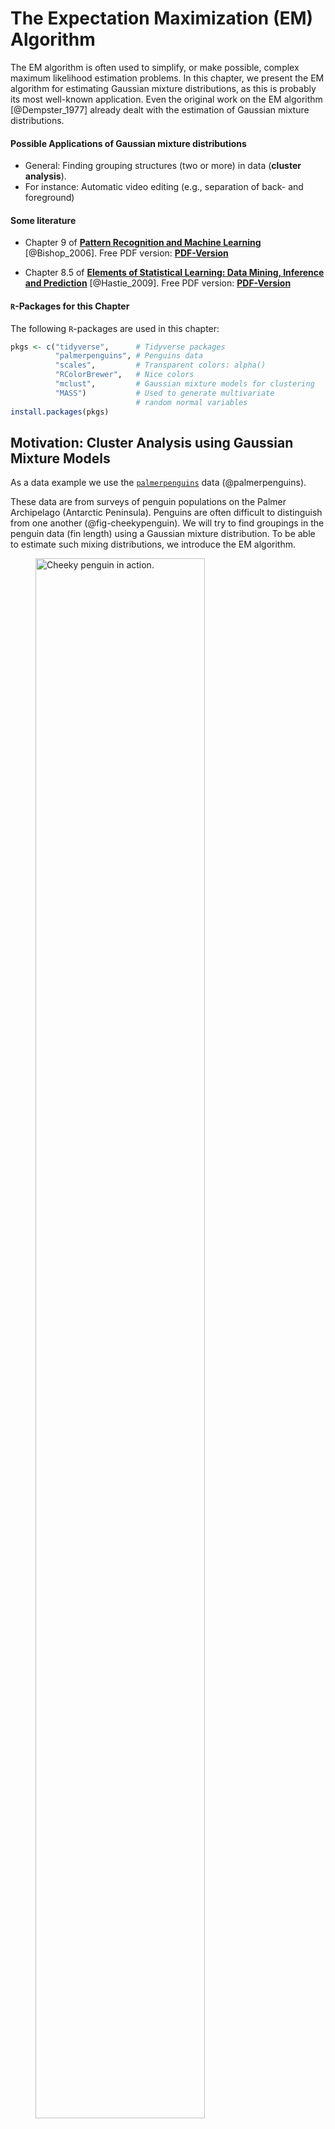 # The Expectation Maximization (EM) Algorithm


The EM algorithm is often used to simplify, or make possible, complex maximum likelihood estimation problems. In this chapter, we present the EM algorithm for estimating Gaussian mixture distributions, as this is probably its most well-known application. Even the original work on the EM algorithm [@Dempster_1977] already dealt with the estimation of Gaussian mixture distributions.


#### Possible Applications of Gaussian mixture distributions {-}

* General: Finding grouping structures (two or more) in data (**cluster analysis**). 
* For instance: Automatic video editing (e.g., separation of back- and foreground)  


#### Some literature {-}

* Chapter 9 of [**Pattern Recognition and Machine Learning**](https://www.microsoft.com/en-us/research/uploads/prod/2006/01/Bishop-Pattern-Recognition-and-Machine-Learning-2006.pdf) [@Bishop_2006]. Free PDF version: [**PDF-Version**](https://www.microsoft.com/en-us/research/uploads/prod/2006/01/Bishop-Pattern-Recognition-and-Machine-Learning-2006.pdf)

* Chapter 8.5 of [**Elements of Statistical Learning: Data Mining, Inference and Prediction**](https://web.stanford.edu/~hastie/ElemStatLearn/) [@Hastie_2009]. Free PDF version: [**PDF-Version**](https://web.stanford.edu/~hastie/ElemStatLearn/)


#### `R`-Packages for this Chapter {-}

The following `R`-packages are used in this chapter:
```r
pkgs <- c("tidyverse",      # Tidyverse packages
          "palmerpenguins", # Penguins data
          "scales",         # Transparent colors: alpha()
          "RColorBrewer",   # Nice colors
          "mclust",         # Gaussian mixture models for clustering
          "MASS")           # Used to generate multivariate 
                            # random normal variables
install.packages(pkgs)
```


## Motivation: Cluster Analysis using Gaussian Mixture Models

As a data example we use the [`palmerpenguins`](https://allisonhorst.github.io/palmerpenguins/articles/intro.html) data (@palmerpenguins). 


These data are from surveys of penguin populations on the Palmer Archipelago (Antarctic Peninsula). Penguins are often difficult to distinguish from one another (@fig-cheekypenguin).  We will try to find groupings in the penguin data (fin length) using a Gaussian mixture distribution. To be able to estimate such mixing distributions, we introduce the EM algorithm.


![Cheeky penguin in action.](images/penguins.gif){width=80%  #fig-cheekypenguin}


The following code chunk prepares the data


::: {.callout-caution}

# Caution
We have the information about the different penguin species (`penguin_species`) but in the following we pretend not to know this information.  

We want to determine the group memberships (species) by cluster analysis on the basis of the fin lengths (`penguin_flipper`) alone. 

Afterwards we can use the data in `penguin_species` to check how good our cluster analysis is.
:::


```r
library("tidyverse", quietly = TRUE)
library("palmerpenguins") # Penguin data 
library("RColorBrewer")   # nice colors
library("scales")         # transparent colors: alpha()

col_v <- RColorBrewer::brewer.pal(n = 3, name = "Set2")

## Vorbereitung der Daten:
penguins <- palmerpenguins::penguins %>%  # penguin data
  tidyr::as_tibble() %>%                  # 'tibble'-dataframe
  dplyr::filter(species!="Adelie") %>%    # remove penguin species 'Adelie' 
  droplevels() %>%                        # remove the non-used factor level
  tidyr::drop_na() %>%                    # remove NAs
  dplyr::mutate(species = species,        # rename variables 
                flipper = flipper_length_mm) %>% 
  dplyr::select(species, flipper)         # select variables 

##  
n      <- nrow(penguins)                  # sample size

## Variable 'Penguine_Art' aus penguins-Daten "herausziehen"
penguin_species    <- dplyr::pull(penguins, species)

## Variable 'penguin_flipper' aus penguins-Daten "herausziehen"
penguin_flipper <- dplyr::pull(penguins, flipper)

## Plot
## Histogramm:
hist(x = penguin_flipper, freq = FALSE, 
     xlab="Flipper-Length (mm)", main="Penguins\n(Two Groups)",
     col=gray(.65,.5), border=gray(.35,.5), ylim=c(0.0003, 0.039))
## Stipchart hinzufügen:
stripchart(x = penguin_flipper, method = "jitter", 
           jitter = .0005, at = .001,
           pch = 21, col=alpha(col_v[3],.5), 
           bg=alpha(col_v[3],.5), cex=1.3, add = TRUE)
```


#### Clustering using Gaussian Mixture Distributions {-}

1. Estimate the Gaussian mixture distribution using the **EM algorithm**
2. Assign the data points $x_i$ to the group that maximizes the **"posterior probability"** (see @fig-GMM-plot1 and @sec-PriorPosterior)


```r
#| echo: false
#| eval: true
#| label: fig-GMM-plot1
#| fig-cap: Cluster analysis based on a mixture distribution with two weighted normal distributions.

## mclust R package:
## Cluster analysis using Gaussian mixture distributions
suppressMessages(library("mclust"))

## Number of Groups
G <- 2 

## Schätzung des Gaußschen Mischmodells (per EM Algorithmus)
## und Clusteranalyse
mclust_obj <- mclust::Mclust(data       = penguin_flipper, 
                             G          = G, 
                             modelNames = "V", 
                             verbose    = FALSE)

# summary(mclust_obj)
# str(mclust_obj)

## estimated group assignment 
class <- mclust_obj$classification

## Fraction of correct group assignments:
# cbind(class, penguin_species)
# round(sum(class == as.numeric(penguin_species))/n, 2)

## estimated means of the two Gaussian distributions
mean_m <- t(mclust_obj$parameters$mean)

## estimated variances (and possibly covariances) 
cov_l  <- list("Cov1" = mclust_obj$parameters$variance$sigmasq[1], 
               "Cov2" = mclust_obj$parameters$variance$sigmasq[2])

## estimated mixture weights (prior-probabilities) 
prop_v <- mclust_obj$parameters$pro

## evaluating the Gaussian mixture density function 
np      <- 100 # number of evaluation points
xxd     <- seq(min(penguin_flipper)-3, 
               max(penguin_flipper)+5, 
               length.out = np)
## mixture density
yyd     <- dnorm(xxd, mean_m[1], sqrt(cov_l[[1]]))*prop_v[1] +
           dnorm(xxd, mean_m[2], sqrt(cov_l[[2]]))*prop_v[2]
## single densities
yyd1    <- dnorm(xxd, mean_m[1], sqrt(cov_l[[1]]))*prop_v[1]
yyd2    <- dnorm(xxd, mean_m[2], sqrt(cov_l[[2]]))*prop_v[2]

## Plot
hist(x = penguin_flipper, xlab="Flipper length (mm)", main="Penguins\n(Two Groups)",
     col=gray(.65,.5), border=gray(.35,.5), freq = FALSE, ylim=c(0, 0.04))
lines(x = xxd, y=yyd, lwd=2, col=gray(.35,.75))
lines(x = xxd, y=yyd1, lwd=2, col=gray(.35,.75), lty=2)
lines(x = xxd, y=yyd2, lwd=2, col=gray(.35,.75), lty=2)
abline(v=203.1, lty=3)
stripchart(penguin_flipper[class==1], 
           method = "jitter", jitter = .0005, at = .001,
           pch = 21, col=alpha(col_v[1],.5), bg=alpha(col_v[1],.5), cex=1.3, add = TRUE)
stripchart(penguin_flipper[class==2], 
           method = "jitter", jitter = .0005, at = .001,
           pch = 21, col=alpha(col_v[2],.5), bg=alpha(col_v[2],.5), cex=1.3, add = TRUE)
```



Figure @fig-GMM-plot1 shows the result of a cluster analysis based on a mixture distribution of two weighted normal distributions. Cluster result: `r round(sum(class == as.numeric(penguin_species))/n, 2)*100`% of the penguins could be correctly assigned - based only on their flipper lengths.


The following `R` codes can be used to reproduce the above cluster analysis (using the `R` package `mclust`) and @fig-GMM-plot1. We'll learn everything about it in this chapter:

```r
#| echo: true
#| eval: false

## mclust R package:
## Cluster analysis using Gaussian mixture distributions
suppressMessages(library("mclust"))

## Number of Groups
G <- 2 

## Schätzung des Gaußschen Mischmodells (per EM Algorithmus)
## und Clusteranalyse
mclust_obj <- mclust::Mclust(data       = penguin_flipper, 
                             G          = G, 
                             modelNames = "V", 
                             verbose    = FALSE)

# summary(mclust_obj)
# str(mclust_obj)

## estimated group assignment 
class <- mclust_obj$classification

## Fraction of correct group assignments:
# cbind(class, penguin_species)
round(sum(class == as.numeric(penguin_species))/n, 2)

## estimated means of the two Gaussian distributions
mean_m <- t(mclust_obj$parameters$mean)

## estimated variances (and possibly covariances) 
cov_l  <- list("Cov1" = mclust_obj$parameters$variance$sigmasq[1], 
               "Cov2" = mclust_obj$parameters$variance$sigmasq[2])

## estimated mixture weights (prior-probabilities) 
prop_v <- mclust_obj$parameters$pro

## evaluating the Gaussian mixture density function 
np      <- 100 # number of evaluation points
xxd     <- seq(min(penguin_flipper)-3, 
               max(penguin_flipper)+5, 
               length.out = np)
## mixture density
yyd     <- dnorm(xxd, mean_m[1], sqrt(cov_l[[1]]))*prop_v[1] +
           dnorm(xxd, mean_m[2], sqrt(cov_l[[2]]))*prop_v[2]
## single densities
yyd1    <- dnorm(xxd, mean_m[1], sqrt(cov_l[[1]]))*prop_v[1]
yyd2    <- dnorm(xxd, mean_m[2], sqrt(cov_l[[2]]))*prop_v[2]

## Plot
hist(x = penguin_flipper, xlab="Flipper length (mm)", main="Penguins\n(Two Groups)",
     col=gray(.65,.5), border=gray(.35,.5), freq = FALSE, ylim=c(0, 0.04))
lines(x = xxd, y=yyd, lwd=2, col=gray(.35,.75))
lines(x = xxd, y=yyd1, lwd=2, col=gray(.35,.75), lty=2)
lines(x = xxd, y=yyd2, lwd=2, col=gray(.35,.75), lty=2)
abline(v=203.1, lty=3)
stripchart(penguin_flipper[class==1], 
           method = "jitter", jitter = .0005, at = .001,
           pch = 21, col=alpha(col_v[1],.5), bg=alpha(col_v[1],.5), cex=1.3, add = TRUE)
stripchart(penguin_flipper[class==2], 
           method = "jitter", jitter = .0005, at = .001,
           pch = 21, col=alpha(col_v[2],.5), bg=alpha(col_v[2],.5), cex=1.3, add = TRUE)
```



## The EM Algorithm for Maximum Likelihood Estimation of Gaussian Mixture Distributions

### Gaussian Mixture Models (GMM)


We denote a random variable $X$ that follows a Gaussian mixed distribution as
$$
X\sim\mathcal{N}_{\mathcal{mix}}(G,\boldsymbol{\pi},\boldsymbol{\mu},\boldsymbol{\sigma})
$$

The corresponding density function of a Gaussian mixture distribution is defined as follows:
$$
f_{GMM}(x|\boldsymbol{\pi},\boldsymbol{\mu},\boldsymbol{\sigma})=\sum_{g=1}^G\pi_g \varphi(x|\mu_g,\sigma_g) 
$${#eq-GMMdens}

* **Weights:** $\boldsymbol{\pi}=(\pi_1,\dots,\pi_G)$ with $\pi_g>0$ and $\sum_{g=1}^G\pi_g=1$
* **Means:** $\boldsymbol{\mu}=(\mu_1,\dots,\mu_G)$ with $\mu_g\in\mathbb{R}$
* **Standard deviations:** $\boldsymbol{\sigma}=(\sigma_1,\dots,\sigma_G)$ with $\sigma_g>0$ 
* **Normal density of group $g=1,\dots,G$:** 
$$
\varphi(x|\mu_g,\sigma_g)=\frac{1}{\sqrt{2\pi}\sigma_g}\exp\left(-\frac{1}{2}\left(\frac{x-\mu_g}{\sigma_g}\right)^2\right)
$$
* **Unknown parameters:** <span style="color:#FF5733">$\boldsymbol{\pi}$</span>, <span style="color:#FF5733">$\boldsymbol{\mu}$</span> und <span style="color:#FF5733">$\boldsymbol{\sigma}$</span>



### Maximum Likelihood (ML) Estimation 

We could try to estimate the unknown parameters 
$\boldsymbol{\pi}=(\pi_1,\dots,\pi_G)$, 
$\boldsymbol{\mu}=(\mu_1,\dots,\mu_G)$ and 
$\boldsymbol{\sigma}=(\sigma_1,\dots,\sigma_G)$ using the maximum likelihood method. 

> I'll say it right away: The attempt will fail.

#### Basic Idea of ML Estimation {-}

* **Assumption:** The data $\mathbf{x}=(x_1,\dots,x_n)$ is a realization of a random sample 
$$
X_1,\dots,X_n\overset{\text{i.i.d.}}{\sim}X
$$
with
$$ 
X\sim\mathcal{N}_{\mathcal{mix}}(G,\boldsymbol{\pi},\boldsymbol{\mu},\boldsymbol{\sigma}).
$$ 

> That is, in a certain sense, the observed data $\mathbf{x}=(x_1,\dots,x_n)$ "know" the unknown parameters $\boldsymbol{\pi},$ $\boldsymbol{\mu}$ und $\boldsymbol{\sigma}$ and we "only" have to elicit this information from them.


* **Estimation Idea:** 
Choose $\boldsymbol{\pi}$, $\boldsymbol{\mu}$ and $\boldsymbol{\sigma}$ such that $f_{GMM}(\cdot|\boldsymbol{\pi},\boldsymbol{\mu},\boldsymbol{\sigma})$ **"optimally"** fits the observed data $\mathbf{x}$.

* **Implementation of the Estimation Idea:** Maximize (with respect to $\boldsymbol{\pi}$, $\boldsymbol{\mu}$ and $\boldsymbol{\sigma}$) the likelihood function
$$
\mathcal{L}(\boldsymbol{\pi},\boldsymbol{\mu},\boldsymbol{\sigma}|\mathbf{x})=\prod_{i=1}^nf_{GMM}(x_i|\boldsymbol{\pi},\boldsymbol{\mu},\boldsymbol{\sigma})
$$
Or maximize the log-likelihood function (simpler maximization)
$$
\begin{align*}
%\ln\left(\mathcal{L}(\boldsymbol{\pi},\boldsymbol{\mu},\boldsymbol{\sigma}|\mathbf{x})\right)=
\ell(\boldsymbol{\pi},\boldsymbol{\mu},\boldsymbol{\sigma}|\mathbf{x})
=&\sum_{i=1}^n\ln\left(f_{GMM}(x_i|\boldsymbol{\pi},\boldsymbol{\mu},\boldsymbol{\sigma})\right)\\
=&\sum_{i=1}^n\ln\left(\sum_{g=1}^G\pi_g\varphi(x_i|\mu_g,\sigma_g)\right)
\end{align*}
$${#eq-logLikGMM}

::: {.callout-note}
The maximization must take into account the parameter constraints in @eq-GMMdens; namely, $\sigma_g>0$ and $\pi_g>0$ for all $g=1,\dots,G$ and $\sum_{g=1}^G\pi_g=1$.
::: 

The maximizing parameter values 
<span style="color:#FF5733">$\hat{\boldsymbol{\pi}}$</span>, 
<span style="color:#FF5733">$\hat{\boldsymbol{\mu}}$</span> and 
<span style="color:#FF5733">$\hat{\boldsymbol{\sigma}}$</span> 
are the <span style="color:#FF5733">**ML-Estimators**</span>:

$$
(\hat{\boldsymbol{\pi}},\hat{\boldsymbol{\mu}},\hat{\boldsymbol{\sigma}})=\arg\max_{\boldsymbol{\pi},\boldsymbol{\mu},\boldsymbol{\sigma}}\ell(\boldsymbol{\pi},\boldsymbol{\mu},\boldsymbol{\sigma}|\mathbf{x})
$$



😒 **Problems with singularities in numerical solutions:** If one tries to solve the above maximization problem [numerically with the help of the computer](https://jaimemosg.github.io/EstimationTools/index.html), one will quickly notice that the results are highly unstable, implausible and not very trustworthy. The reason for these unstable estimates are problems with singularities. 

For real GMMs (i.e. $G>1$), problems with singularities occur very easily during a numerical maximization. This happens whenever one or more of the normal distribution component(s) try to describe only single data points. A Gaussian density function centered around a single data point $x_i,$ i.e. 
$$
\mu_g=x_i\quad\text{and}\quad  \sigma_g\to 0
$$ 
will thereby assume **very large** density function values, 
$$
\varphi(x_i|\mu_g=x_i,\sigma_g)\to\infty\quad\text{for}\quad \sigma_g\to 0,
$$ 
and thus maximize the log-likelihood in an *undesirable* way (see @fig-dirac1). Such **undesirable, trivial maximization solutions** typically lead to implausible estimation results.


```r
#| label: fig-dirac1
#| echo: false
#| fig-cap: Gaussian density with $\mu_g=x_i$ for $\sigma_g\to 0$.
np   <- 1000
rep  <- 30
xxd  <- seq(-3, 3, length.out = np)
sd_v <- seq(.5,0.05, len=rep)
par(mar = c(3.1,4.1,4.1,2.1))
for(i in 1:length(sd_v)){
  plot(x=xxd, y=dnorm(xxd, 0, sd_v[i]), type="l", ylim=c(0,max(dnorm(xxd, 0, sd_v[rep-3]))), xlim = c(-1.5,1.5),
       ylab="",xlab="", lwd=2, col="darkblue", axes = FALSE)
  axis(2); axis(1, at=0, labels = expression(x[i])); box()
}
```


🤓 **Analytic solution:** It is a bit tedious, but one can maximize the log-likelihood analytically. If you do this, you will get the following expressions:
$$
\begin{align*}
\hat\pi_g&=\frac{1}{n}\sum_{i=1}^np_{ig},\quad
\hat\mu_g=\sum_{i=1}^n\frac{p_{ig}}{\left(\sum_{j=1}^np_{jg}\right)}x_i\\[2ex]
\hat\sigma_g&=\sqrt{\sum_{i=1}^n\frac{p_{ig}}{\left(\sum_{j=1}^np_{jg}\right)}\left(x_i-\hat\mu_g\right)^2}
\end{align*}
$${#eq-AnalyticSol1}
for $g=1,\dots,G.$

::: {.callout-note}
Deriving the above expressions for $\hat{\mu}_g$, $\hat{\sigma}_g$ and $\hat{\pi}_g$ is really a bit tedious (multiple applications of the chain rule, product rule, etc., as well as an application of the Lagrange multiplier method for optimization under side-constraints) but in principle doable.  
<!-- In one of the exercises, you may derive the expression for $\hat\mu_g$. -->
:::


🙈 <span style="color:#FF5733">**However:**</span> The above expressions for $\hat\pi_g$, $\hat\mu_g$ and $\hat\sigma_g$ depend themselves on the <span style="color: #FF5733">**unknown**</span> parameters $\boldsymbol{\pi}=(\pi_1,\dots,\pi_G)$, $\boldsymbol{\mu}=(\mu_1,\dots,\mu_G)$ and $\boldsymbol{\sigma}=(\sigma_1,\dots,\sigma_G)$, because:
$$
p_{ig}=\frac{\pi_g\varphi(x_i|\mu_g,\sigma_g)}{f_{GMM}(x_i|\boldsymbol{\pi},\boldsymbol{\mu},\boldsymbol{\sigma})}
$${#eq-AnalyticSol2}
for $i=1,\dots,n$ and $g=1,\dots,G$. 

* The probability $p_{ig}$ in @eq-AnalyticSol2 is called the **posterior probability**. The posterior probability $p_{ig}$ is the probability that penguine $i$ with flipper length $x_i$ belongs to group $g$. 
* The probability $\pi_g$  in @eq-AnalyticSol2 is called the **prior probability**. The prior probability $\pi_g$ is the probability that a penguine $i$, from which we know nothing about its flipper length, belongs to group $g$.

::: {.callout-note}
Still, we cannot properly define what we mean by "prior probability" and "posterior probability". We'll discuss the prior and the posterior probability in more detail in @sec-PriorPosterior.
:::


Thus, the expressions for $\hat\pi_g$, $\hat\mu_g$, and $\hat\sigma_g$ do not allow direct estimation of the unknown parameters $\pi_g$, $\mu_g$, and $\sigma_g$.


🥳 <span style="color:#138D75">**Solution: The EM Algorithm**</span>  


### The EM Algorithm for GMMs {#sec-EM1}


The expressions for $\hat\pi_g$, $\hat\mu_g$, and $\hat\sigma_g$ in @eq-AnalyticSol1, however, suggest a simple iterative maximum likelihood estimation procedure: An **alternating estimation** of 

* the (unknown) posterior probability
$$
p_{ig}
$$ 
and 

* the (unknown) parameters 
$$
(\pi_g,\mu_g,\sigma_g).
$$

::: {.callout-tip}
Once you know $p_{ig},$ you can compute $(\hat\pi_g, \hat\mu_g,\hat\sigma_g)$ using @eq-AnalyticSol1. 

Once you know $(\hat\pi_g, \hat\mu_g,\hat\sigma_g),$ you can compute $p_{ig}$ using @eq-AnalyticSol2. 
:::

**The EM Algorithm:**

1. Set starting values $\boldsymbol{\pi}^{(0)}$, $\boldsymbol{\mu}^{(0)}$ und $\boldsymbol{\sigma}^{(0)}$

2. For $r=1,2,\dots$

    - <span style="color:#FF5733">**(Expectation)**</span> Compute: 
     $$p_{ig}^{(r-1)}=\frac{\pi_g^{(r-1)}\varphi(x_i|\mu^{(r-1)}_g,\sigma_g^{(r-1)})}{f_{GMM}(x_i|\boldsymbol{\pi}^{(r-1)},\boldsymbol{\mu}^{(r-1)},\boldsymbol{\sigma}^{(r-1)})}$$
    
    - <span style="color:#2471A3">**(Maximization)**</span>  Compute: 
    <center>$\hat\pi_g^{(r)}=\frac{1}{n}\sum_{i=1}^np_{ig}^{(r-1)},\quad\quad\hat\mu_g^{(r)}=\sum_{i=1}^n\frac{p_{ig}^{(r-1)}}{\left(\sum_{j=1}^np_{jg}^{(r-1)}\right)}x_i$</center> 
    <center>$\hat\sigma_g^{(r)}=\sqrt{\sum_{i=1}^n\frac{p_{ig}^{(r-1)}}{\left(\sum_{j=1}^np_{jg}^{(r-1)}\right)}\left(x_i-\hat\mu_g^{(r)}\right)^2}$</center> 

3. Check Convergence: <br>
    Stop if the value of the maximized log-likelihood function, $\ell(\boldsymbol{\pi}^{(r)},\boldsymbol{\mu}^{(r)},\boldsymbol{\sigma}^{(r)}|\mathbf{x})$, does not change anymore substantially.

The above pseudo code is implemented in the following code chunk:

```r
#| echo: true 
#| eval: true
library("MASS")
library("mclust")

## data:
x <- cbind(penguin_flipper) # data [n x d]-dimensional. 
d <- ncol(x)                # dimension (d=1: univariat)
n <- nrow(x)                # sample size
G <- 2                      # number of groups

## further stuff 
llk       <- matrix(NA, n, G)
p         <- matrix(NA, n, G)  
loglikOld <- 1e07
tol       <- 1e-05
it        <- 0
check     <- TRUE 

## EM Algorithm

## 1. Starting values for pi, mu and sigma:
pi    <- rep(1/G, G)              # naive pi 
sigma <- array(diag(d), c(d,d,G)) # varianz = 1
mu    <- t(MASS::mvrnorm(G, colMeans(x), sigma[,,1]*4) )

while(check){
  
  ## 2.a Expectation step
  for(g in 1:G){
    p[,g] <- pi[g] * mclust:::dmvnorm(x, mu[,g], sigma[,,g])
  }
  p <- sweep(p, 1, STATS = rowSums(p), FUN = "/")
  
  ## 2.b Maximization step 
  par   <- mclust::covw(x, p, normalize = FALSE)
  mu    <- par$mean
  sigma <- par$S
  pi    <- colMeans(p)
  
  ## 3. Check convergence 
  for(g in 1:G) {
    llk[,g] <- pi[g] * mclust:::dmvnorm(x, mu[,g], sigma[,,g])
  }
  loglik <- sum(log(rowSums(llk))) # current max. log-likelihood value
  ##
  diff      <- abs(loglik - loglikOld)/abs(loglik) # rate of change
  loglikOld <- loglik
  it        <- it + 1
  ## Check whether rate of change is still large enough (> tol)?
  check     <- diff > tol
}

## Estimation results:
results <- matrix(c(pi, mu, sqrt(sigma)), 
                  nrow = 3, 
                  ncol = 2, 
                  byrow = TRUE,
                  dimnames = list(c("weights", 
                                    "means", 
                                    "standard-deviations"),
                                  c("group 1", 
                                    "group 2"))) 
##
results %>% round(., 2)
```




## The True View on the EM Algorithm: Adding Unobserved Variables

The EM algorithm allows maximum likelihood problems to be simplified by **adding unobserved ("latent") variables** to the data. This idea is the actually original contribution of the EM Algorithm (@Dempster_1977). While this idea can be applied for solving various maximum likelihood problems, we keep focusing on estimating GMMs.

::: {.callout-note}

# Remember:

* We were note able to maximize the log-likelihood function
  $$
  \ell(\boldsymbol{\pi},\boldsymbol{\mu},\boldsymbol{\sigma}|\mathbf{x})
  =\sum_{i=1}^n\ln\left(\sum_{g=1}^G\pi_g\varphi(x_i|\mu_g,\sigma_g)\right)
  $$
  directly. In fact, the $\ln(\sum_{g=1}^G[\dots])$-construction makes life difficult here.


* Moreover, so far, we were not able to propertly state what we mean by prior and posterior probability. 

All this can be solved my adding unobserved group labels as missing variables. 
:::


### Completion of the Data

In our penguin data there are two groups $g\in\{1,2\}.$ 

Thus, in principle (albeit unobserved) there are $G=2$ dimensional dummy variable, also called group-label, vectors $(z_{i1},z_{i2}),$ $i=1,\dots,n,$ with  
$$
(z_{i1},z_{i2})=
\left\{\begin{array}{ll}
(1,0)&\text{if penguin }i\text{ belongs to group }g=1\\
(0,1)&\text{if penguin }i\text{ belongs to group }g=2\\
\end{array}\right.
$$

::: {.callout-tip}

Case of more than two $G>2$ groups:  
$$
\begin{align*}
&(z_{i1},\dots,z_{ig},\dots,z_{iG})=\\[2ex]
&=\left\{\begin{array}{ll}
(1,0,\dots,0)&\text{if data point }i\text{ belongs to group }g=1\\
(0,1,\dots,0)&\text{if data point }i\text{ belongs to group }g=2\\
\quad\quad\vdots&\\
(0,0,\dots,1)&\text{if data point }i\text{ belongs to group }g=G\\
\end{array}\right.
\end{align*}
$$
:::

The group labels $z_{ig}$ can take values $z_{ig}\in\{0,1\},$ where, however, it must hold true that 
$$
\sum_{g=1}^Gz_{ig}=1.
$$

::: {.callout-note}
Requiring that
$$
\sum_{g=1}^Gz_{ig}=1
$$
means that for each (penguin) $i$ there is only **one** group. This is an important restriction of GMMs, which is not problematic for the penguin data. However, it may be problematic in applications with hierarchical grouping structures.
:::

Unfortunately, the true group labels $z_{ig}$ are unknown. However, we nevertheless know something about these assignments. The weights 
$$
\pi_1,\dots,\pi_G
$$ 
of the Gaussian mixture distribution 
$$
f_{GMM}(x|\boldsymbol{\pi},\boldsymbol{\mu},\boldsymbol{\sigma})=\sum_{g=1}^G\pi_g\varphi(x|\mu_g,\sigma_g),
$$
give us the proportions of the individual distributions $\varphi(\cdot|\mu_g,\sigma_g)$ in the total distribution $f_{GMM}$. 


That is, on average, 
$$
\pi_g\cdot 100\%
$$ 
of the data points $i=1,\dots,n$ come from group $g.$ 

Thus, we can consider the unobserved group label $z_{ig}$ as a (unobserved) realization of a binary random variable $Z_{ig}\in\{0,1\}$ with probability mass function
$$
\begin{align*}
P(Z_{ig}=1)&=\pi_g\\[2ex]
P(Z_{ig}=0)&=(1-\pi_g)\\[2ex]
\end{align*}
$$
for each $i=1,\dots,n.$


The condition 
$$
\sum_{g=1}^GZ_{ig}=1
$$ 
implies that if
<!-- für Realisationen $Z_{ig}=1$, dass alle anderen Zuordnungen $Z_{i-g}=0$ immer gleich null  -->
$$
Z_{ig}=1
$$ 
then
$$
Z_{ij}=0\quad \text{for all }j\neq g.
%\quad \Rightarrow\quad Z_{i1}=0,\dots,Z_{ig-1}=0,Z_{ig+1}=0,\dots,Z_{iG}=0.
$$

### Prior and Posterior Probabilities {#sec-PriorPosterior}

**Prior Probability $\pi_g$**<br>
If we know nothing about the flipper length of penguin $i$ then we are left with the prior probability: <br>
<center>"With probability $\pi_g=P(Z_{ig}=1)$ penguin $i$ belongs to group $g$."</center> 
<br>


**Posterior Probability $p_{ig}$**<br> 
If we know the flipper length of penguin $i$ then we can update the prior probability using **Bayes' Theorem** (see @eq-posteriorGMD) which leads to the posterior probability: <br>
<center>"With probability $p_{ig}=P(Z_{ig}=1|X_i=x_i)$ penguin $i$ with flipper length $x_i$ belongs to group $g$."</center>
<br>


::: {.callout-note} 

# Bayes' Theorem applied to the Gaussian mixture distribution
$$
\begin{align*}
p_{ig}
=\overbrace{P(Z_{ig}=1|X_i=x_i)}^{\text{Posterior-prob}}
&=\frac{\pi_g\varphi(x_i|\mu_g,\sigma_g)}{f_{GMM}(x_i|\boldsymbol{\pi},\boldsymbol{\mu},\boldsymbol{\sigma})}\\[2ex]
&=\frac{\overbrace{P(Z_{ig}=1)}^{\text{prior-prob}}\varphi(x_i|\mu_g,\sigma_g)}{f_{GMM}(x_i|\boldsymbol{\pi},\boldsymbol{\mu},\boldsymbol{\sigma})}
\end{align*}
$${#eq-posteriorGMD}
:::


::: {.callout-important}
The posterior probabilities $p_{ig}$ are conditional means:
$$
\begin{align*}
p_{ig}
&= 1\cdot P(Z_{ig}=1|X_i=x_i)+0\cdot P(Z_{ig}=0|X_i=x_i)\\[2ex] 
&= \mathbb{E}(Z_{ig}|X_i=x_i)\\
\end{align*}
$${#eq-posteriorMean}
Thus, the computation of $p_{ig}$ in the **Expectation**-step of the EM algorithm (@sec-EM1) is indeed a computation of an expectation. 
::: 


### The Abstract Version of the EM-Algorithm


If, in addition to the data points, $\mathbf{x}=(x_1,\dots,x_n),$ we had also observed the group assignments, $\mathbf{z}=(z_{11},\dots,z_{nG}),$ then we could establish the following alternative **likelihood ($\tilde{\mathcal{L}}$)** and **log-likelihood ($\tilde{\ell}$) functions**:
$$
\begin{align*}
\tilde{\mathcal{L}}(\boldsymbol{\pi},\boldsymbol{\mu},\boldsymbol{\sigma}|\mathbf{x},\mathbf{z})
&=\prod_{i=1}^n\prod_{g=1}^G\left(\pi_g\varphi(x_i|\mu_g,\sigma_g)\right)^{z_{ig}}\\[2ex]
\tilde{\ell}(\boldsymbol{\pi},\boldsymbol{\mu},\boldsymbol{\sigma}|\mathbf{x},\mathbf{z})
&=\sum_{i=1}^n\sum_{g=1}^Gz_{ig}\left\{\ln\left(\pi_g\right)+\ln\left(\varphi(x_i|\mu_g,\sigma_g)\right)\right\}
\end{align*}
$$

Unlike the original log-likelihood function (@eq-logLikGMM), the new log-likelihood function $\tilde\ell$ would be **easy to maximize**: we can directly calculate the logarithm of the normal distribution.  This simplifies the maximization problem considerably, since the normal distribution belongs to the exponential family (see @sec-MLAsymp) which is not the case for the normal mixture distribution.

We do not observe the realizations 
$$
\mathbf{z}=(z_{11},\dots,z_{nG}),
$$ 
but we know the distribution of the random variables 
$$
\mathbf{Z}=(Z_{11},\dots,Z_{nG}).
$$ 
This leads to a **stochastic version** of the log-likelihood function:
$$
\tilde{\ell}(\boldsymbol{\pi},\boldsymbol{\mu},\boldsymbol{\sigma}|\mathbf{x},\mathbf{Z})=\sum_{i=1}^n\sum_{g=1}^GZ_{ig}\left\{\ln\left(\pi_g\right)+\ln\left(\varphi(x_i|\mu_g,\sigma_g)\right)\right\}
$$
From this, we can calculate the conditional expected value (using @eq-posteriorMean), which motivates the "Expectation"-Step in the EM-algorithm:
$$
\begin{align*}
&\mathbb{E}_{\boldsymbol{\theta}}(\tilde{\ell}(\boldsymbol{\pi},\boldsymbol{\mu},\boldsymbol{\sigma}|\mathbf{x},\mathbf{z})|X_i=x_i)\\[2ex]
&\quad =\sum_{i=1}^n\sum_{g=1}^Gp_{ig}\left\{\ln\left(\pi_g\right)+\ln\left(\varphi(x_i|\mu_g,\sigma_g)\right)\right\}
\end{align*}
$$



The following EM algorithm differs only in notation from the version already discussed in @sec-EM1. The notation chosen here clarifies that the **Expectation**-step *updates the log-likelihood function* to be maximized in the **Maximization**-step. Moreover, the chosen notation is abstract enough to transfer the basic idea of the EM algorithm to other maximum likelihood problems. 

In the following, the parameter vector $(\boldsymbol{\pi},\boldsymbol{\mu},\boldsymbol{\sigma})$ will be denoted as $\boldsymbol{\theta}$ for simplicity.
<br>

1. Set starting values $\boldsymbol{\theta}^{(0)}=(\pi^{(0)}, \mu^{(0)}, \sigma^{(0)})$

2. For $r=1,2,\dots$

    - <span style="color:#FF5733">**(Expectation)** </span> Compute:
    $$
    \begin{align*}
    \mathcal{Q}(\boldsymbol{\theta},\boldsymbol{\theta}^{(r-1)})
    &=\mathbb{E}_{\boldsymbol{\theta}^{(r-1)}}(\tilde{\ell}(\boldsymbol{\pi},\boldsymbol{\mu},\boldsymbol{\sigma}|\mathbf{x},\mathbf{z})|X_i=x_i)\\
    &=\sum_{i=1}^n\sum_{k=1}^Kp_{ig}^{(r-1)}\left\{\ln\left(\pi_g\right)+\ln\left(\varphi(x_i|\mu_g,\sigma_g)\right)\right\}
    \end{align*}
    $$
    where
    $$
    p_{ig}^{(r-1)} = \frac{\pi_g^{(r-1)} \varphi(x_i|\mu_g^{(r-1)},\sigma_g^{(r-1)})}{f_{GMM}(x_i|\boldsymbol{\pi}^{(r-1)},\boldsymbol{\mu}^{(r-1)},\boldsymbol{\sigma}^{(r-1)})}
    $$

    - <span style="color:#2471A3">**(Maximization)**</span>  Compute:
    $$
    \begin{align*}
    \boldsymbol{\theta}^{(r)}=\arg\max_{\boldsymbol{\theta}}\mathcal{Q}(\boldsymbol{\theta},\boldsymbol{\theta}^{(r-1)})
    \end{align*}
    $$

3. Check Convergence:<br> 
   Stop if the value of the maximized log-likelihood function, 
   $$
   \mathcal{Q}(\boldsymbol{\theta}^{(r)},\boldsymbol{\theta}^{(r-1)}),
   $$ 
   does not change anymore substantially. 



## (Unsupervised) Classification

The problem of predicting a discrete random variable $Y$ (i.e. the group labels) from  a random variable $X$ is called **classification**. 

(Above, we had $Z$,  here we use $Y$ to denote the (unknown) group labels.)

A **classification rule** is a function 
$$
h: X \to Y.
$$
That is, when we observe a new $X,$ we predict $Y$ to be $h(X).$

If there are learning/training data **with** group-labels
$$
(Y_1,X_1),\dots,(Y_n,X_n)
$$
that can be used to estimate $h,$ it's called a **supervised classification** (computer science: supervised learning) problem. 

If there are learning/training data **without** group-labels
$$
X_1,\dots,X_n
$$
it's called a **unsupervised classification** (computer science: unsupervised learning) or **cluster analysis**.


### Bayes Classifier 

We would like to find a classification rule $h$ that makes accurate
predictions. To most often used quantity to measure the accuracy of classification methods is the **error rate**.

::: {.callout-note icon=false} 
## 
::: {#def-errorRate}
## Error rate
The **true error rate** of the classifier $h$ is the loss function
$$
L(h) = P(h(X)\neq Y).
$$ 
The **empirical error rate** is
$$
\hat{L}_n(h)=\frac{1}{n}\sum_{i=1}^n 1_{(h(X_i)\neq Y_i)}.
$$
:::
:::

That is, we try to find a classifier $h$ that minimizes $L(h)$ and $\hat{L}_n(h),$ respectively. 


Let us focus on the special case of only two groups which can be coded, without loss of generality, as 
$$
Y\in\{0,1\}
$$
For instance, 
$$
Y_i=\left\{\begin{array}{ll}
1&\text{if penguin $i$ belongs to species Chinstrap}\\
0&\text{if penguin $i$ belongs to species Gentoo}.
\end{array}\right..
$$

The **regression function** (i.e. the conditional mean function) is then given by 
$$
m(x):=\mathbb{E}(Y|X=x)=P(Y=1|X=x).
$$
From Bayes's theorem it follows that 
$$
m(x)=P(Y=1|X=x)=\frac{\pi_1 f_1(x)}{\pi_1 f_1(x)+\pi_0 f_0(x)},
$$
where 

* $f_0(x) = f(x|Y=0)$
* $f_1(x) = f(x|Y=1)$
* $\pi_0  = P(Y=0)$
* $\pi_1  = P(Y=1)$ where $\pi_0 + \pi_1 = 1$

**Note:** Here $f$ denotes here some (unknown) density function, not necessarily the Gaussian density. 



The **Bayes classifier**, $h^\ast,$ classifies data according to the **Bayes classification rule**


::: {.callout-note icon=false} 
## 
::: {#def-BayesCR}

## Bayes Classification Rule and Decision Boundary
<br>
The **Bayes classification rule** $h^\ast$ is given by
$$
h^\ast(x) = \left\{\begin{array}{ll}
1&\text{if }m(x)>\frac{1}{2}\\
0&\text{otherwise}.
\end{array}\right.
$$
The **decision boundary** is given by the set 
$$
\mathcal{D}(h)=\{x : P(Y=1|X=x)=P(Y=0|X=x)\}.
$$
:::
:::

Equivalent forms of the Bayes' classification rule:
$$
h^\ast(x) = \left\{\begin{array}{ll}
1&\text{if }P(Y=1|X=x)>P(Y=0|X=x)\\
0&\text{otherwise}.
\end{array}\right.
$$
and
$$
h^\ast(x) = \left\{\begin{array}{ll}
1&\text{if }\pi_1 f_1(x)>\pi_0f_0(x)\\
0&\text{otherwise}.
\end{array}\right.
$$

::: {.callout-note icon=false} 
## 
::: {#thm-BayesOptimal}

## Optimality of the Bayes decision rule
<br>
The Bayes decision rule is optimal. That is, if $h$ is any
other classification rule then 
$$
L(h^\ast)\leq L(h).
$$
:::
:::


The Bayes decision rule depends on unknown quantities and thus cannot be used in practice. However, we can use data to find some approximation to the Bayes decision rule. 

**Very roughly**, there are three main approaches:

1. **Empirical Risk Minimization:** Choose a set of classifiers $\mathcal{H}$ and try to find $\hat{h}\in\mathcal{H}$ such that 
$$
\hat{h}:=\arg\min_{h\in\mathcal{H}}L(h)
$$

2. **Regression:** Find an estimate $\hat{m}(x)$ of the regression function $m(x)=\mathbb{E}(Y|X=x)$ and then use 
$$
\hat{h}(x) = \left\{\begin{array}{ll}
1&\text{if }\hat{m}(x)>\frac{1}{2}\\
0&\text{otherwise}.
\end{array}\right.
$$

3. **Density Estimation:** Find density and probability estimates $\hat{f}_0,$ $\hat{f}_1,$ $\hat{\pi}_0=\hat{P}(Y=0),$ and $\hat{\pi}_1=\hat{P}(Y=1)$ and define 
$$
\hat{m}(x)=\hat{P}(Y=1|X=x)=\frac{\hat{\pi}_1 \hat{f}_1(x)}{\hat{\pi}_1 \hat{f}_1(x)+\hat{\pi}_0 \hat{f}_0(x)}.
$$
Then use
$$
\hat{h}(x) = \left\{\begin{array}{ll}
1&\text{if }\hat{m}(x)>\frac{1}{2}\\
0&\text{otherwise}.
\end{array}\right.
$$

#### More than two group labels {-}

Of course, we can generalize all this to the case where the discrete random variables $Y$ takes on more than only two group-labels.

Let 
$$
Y\in\{1,\dots,G\}
$$
with $G>1.$

Then, the (error rate optimal) Bayes classification rule is 
$$
\begin{align*}
h^\ast(x) 
& = \arg\max_{g}P(Y=g|X=x) \\[2ex]
& = \arg\max_{g}\pi_g f_g(x),\\[2ex]
\end{align*}
$$
where $P(Y=g|X=x)$ is the **posterior probability** 
$$
P(Y=g|X=x) = \frac{\pi_g f_g(x)}{\sum_{g=1}^G\pi_gf_g(x)},
$$
$\pi_g$ is the **prior probability**
$$
\pi_g = P(Y=g),
$$
and where $f_g$ denotes the conditional density function of $X$ given $Y=g$
$$
f_g(x) = f(x|Y=g)
$$


####  Penguin Example {-}

In our penguin example, we use the **density estimation** approach. 

Estimating general densities $f$ is hard --- particularly in multivariate cases. Therefore, one often tries to make certain simplifying assumptions such as $f$ being a Gaussian density. 

In our penguin example, we assume that the conditional density function of flipper length $X$ given species $Y=g$ can be modelled reasonably well using a Gaussian density,
$$
f(x|Y=g) = \varphi(x|\mu_g,\sigma_g) = \frac{1}{\sqrt{2\pi}\sigma_g}\exp\left(-\frac{1}{2}\left(\frac{x-\mu_g}{\sigma_g}\right)^2\right).
$$
which leads to a Gaussian Mixture distribution. 

The unknown parameters $\pi_g,$ $\mu_g,$ and $\sigma_g,$ $g=1,\dots,G,$ are estimated using the **EM algorithm**


1. Estimate the Gaussian mixture distribution using the **EM algorithm**
2. Assign the data points $x_i$ to the group that maximizes the **"posterior probability"**

@fig-EMGif shows the iterative progress when estimating a Gaussian mixture distribution using the EM algorithm. 

```r
#| label: fig-EMGif
#| fig-cap: Iterative estimation of the Gaussian mixture distribution using the EM alorighm.
#| echo: false
suppressMessages(library("MASS"))
library("mclust")

## Daten:
x <- cbind(penguin_flipper) # Daten [n x d]-Dimensional. 
d <- ncol(x)                # Dimension (d=1: univariat)
n <- nrow(x)                # Stichprobenumfang
G <- 2                      # Anzahl Gruppen

## Weitere Deklarationen:
llk       <- matrix(NA, n, G)
p         <- matrix(NA, n, G)  
loglikOld <- 1e07
tol       <- 1e-06
it        <- 0
check     <- TRUE 


## EM Algorithmus

## 1. Startwerte für pi, mu und sigma:
pi    <- c(.5,.5)              # Naive pi
sigma <- array(diag(d), c(d,d,G)) # Varianz = 1
mu    <- matrix(c(205,225), nrow=1, byrow=TRUE)
#t(MASS::mvrnorm(G, colMeans(x), sigma[,,1]*4) )

while(check){
  
  ## 2.a Expectation-Schritt 
  for(g in 1:G){
    p[,g] <- pi[g] * mclust:::dmvnorm(x, mu[,g], sigma[,,g])
  }
  p <- sweep(p, 1, STATS = rowSums(p), FUN = "/")
  
  ## 2.b Maximization-Schritt
  par   <- mclust::covw(x, p, normalize = FALSE)
  mu    <- par$mean
  sigma <- par$S
  pi    <- colMeans(p)
  
  ## 3. Prüfung der Konvergenz
  for(g in 1:G) {
    llk[,g] <- pi[g] * mclust:::dmvnorm(x, mu[,g], sigma[,,g])
  }
  loglik <- sum(log(rowSums(llk))) # aktueller max. Log-Likelihood Wert
  ##
  diff      <- abs(loglik - loglikOld)/abs(loglik) # Änderungsrate
  loglikOld <- loglik
  it        <- it + 1
  ## Änderungsrate noch groß genug (> tol)?
  check     <- diff > tol
  
  ## Plot 
  ##
  xxd     <- seq(min(penguin_flipper)-3, max(penguin_flipper)+5, length.out = np)
  ## Mischungs-Dichte
  yyd     <- dnorm(xxd, mu[1,1], sqrt(sigma)[,,1])*pi[1] +
             dnorm(xxd, mu[1,2], sqrt(sigma)[,,2])*pi[2]
  ## Einzel-Dichten
  yyd1    <- dnorm(xxd, mu[1,1], sqrt(sigma)[,,1])*pi[1]
  yyd2    <- dnorm(xxd, mu[1,2], sqrt(sigma)[,,2])*pi[2]

  loc_line <- which.min(diff(sign(yyd1 - yyd2)))
  
  ## Classification
  cl <- as.numeric(
    dnorm(x, mu[1,1], sqrt(sigma)[,,1])*pi[1] < dnorm(x, mu[1,2], sqrt(sigma)[,,2])*pi[2])

  #class
  
  hist(x = penguin_flipper, xlab="Flipper length (mm)", 
       main="Penguins\n(Two Groups)",
       col=gray(.65,.5), border=gray(.35,.5), freq = FALSE, ylim=c(0, 0.04))
  lines(x = xxd, y=yyd, lwd=2, col=gray(.35,.75))
  lines(x = xxd, y=yyd1, lwd=2, col=gray(.35,.75), lty=2)
  lines(x = xxd, y=yyd2, lwd=2, col=gray(.35,.75), lty=2)
  text(x = 175, y=0.035, labels = paste("Iteration k =",it), pos = 4)
  ##
  set.seed(1)
  stripchart(penguin_flipper[cl==0], method = "jitter", jitter = .0005, at = .001,
           pch = 21, col=alpha(col_v[1],.5), bg=alpha(col_v[1],.5), cex=1.3, add = TRUE)
  set.seed(1)
  stripchart(penguin_flipper[cl==1], method = "jitter", jitter = .0005, at = .001,
           pch = 21, col=alpha(col_v[2],.5), bg=alpha(col_v[2],.5), cex=1.3, add = TRUE)
  ##
  abline(v=xxd[loc_line-1], lty=3)
}
```

The final estimation result replicates @fig-GMM-plot1.






## Synopsis {-}

The average penguin doesn't care about the EM Algorithm.

![Penguin research on the limit.](images/penguin_attack.gif){width=80%  #fig-agressivepenguin}



## References {-}